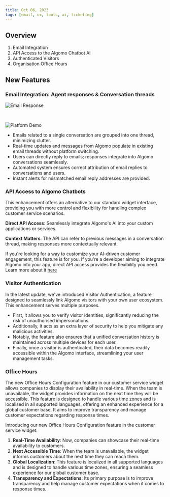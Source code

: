 ```yaml
---
title: Oct 06, 2023
tags: [email, ux, tools, ai, ticketing]
---
```

## Overview

1. Email Integration
2. API Access to the Algomo Chatbot AI
3. Authenticated Visitors
4. Organisation Office Hours

## New Features

### **Email Integration: Agent responses & Conversation threads**
![Email Response](./assets/images/Email-Reply-Agent-Email.png)

<br/>

![Platform Demo](./assets/images/Email-Reply-Agent-Platform.png)

- Emails related to a single conversation are grouped into one thread, minimizing clutter.
- Real-time updates and messages from Algomo populate in existing email threads without platform switching.
- Users can directly reply to emails; responses integrate into Algomo conversations seamlessly.
- Automated system ensures correct attribution of email replies to conversations and users.
- Instant alerts for mismatched email reply addresses are provided.

### **API Access to Algomo Chatbots**

This enhancement offers an alternative to our standard widget interface, providing you with more control and flexibility for handling complex customer service scenarios.

**Direct API Access**: Seamlessly integrate Algomo's AI into your custom applications or services.

**Context Matters**: The API can refer to previous messages in a conversation thread, making responses more contextually relevant.

If you're looking for a way to customize your AI-driven customer engagement, this feature is for you. If you're a developer aiming to integrate Algomo into your app, direct API access provides the flexibility you need. Learn more about it [here](https://help.algomo.com/docs/api-access/Using%20Our%20Apis)


### Visitor Authentication

In the latest update, we've introduced Visitor Authentication, a feature designed to seamlessly link Algomo visitors with your own user ecosystem. This enhancement serves multiple purposes. 

- First, it allows you to verify visitor identities, significantly reducing the risk of unauthorised impersonations.
- Additionally, it acts as an extra layer of security to help you mitigate any malicious activities.
- Notably, the feature also ensures that a unified conversation history is maintained across multiple devices for each user.
- Finally, once a visitor is authenticated, their data becomes readily accessible within the Algomo interface, streamlining your user management tasks.

### Office Hours

The new Office Hours Configuration feature in our customer service widget allows companies to display their availability in real-time. When the team is unavailable, the widget provides information on the next time they will be accessible. This feature is designed to handle various time zones and is localised in all supported languages, offering an enhanced experience for a global customer base. It aims to improve transparency and manage customer expectations regarding response times.

Introducing our new Office Hours Configuration feature in the customer service widget:

1. **Real-Time Availability**: Now, companies can showcase their real-time availability to customers.
2. **Next Accessible Time**: When the team is unavailable, the widget informs customers about the next time they can reach them.
3. **Global Localization**: This feature is localized in all supported languages and is designed to handle various time zones, ensuring a seamless experience for our global customer base.
4. **Transparency and Expectations**: Its primary purpose is to improve transparency and help manage customer expectations when it comes to response times.

<br/>